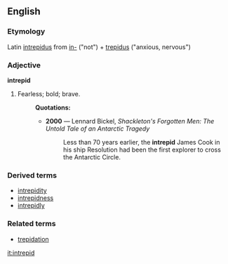 ==English==
===Etymology===
Latin [[intrepidus]] from [[in-]] ("not") + [[trepidus]] ("anxious, nervous")
===Adjective===
'''intrepid'''
#Fearless; bold; brave.
#:'''Quotations:'''
#:*'''2000''' &mdash; Lennard Bickel, ''Shackleton's Forgotten Men: The Untold Tale of an Antarctic Tragedy''
#:*:Less than 70 years earlier, the '''intrepid''' James Cook in his ship Resolution had been the first explorer to cross the Antarctic Circle.
===Derived terms===
*[[intrepidity]]
*[[intrepidness]]
*[[intrepidly]]
===Related terms===
*[[trepidation]]

[[it:intrepid]]